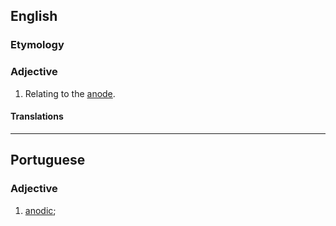 ==English==

===Etymology===
{{suffix|en|anode|al}}

===Adjective===
{{en-adj}}

# Relating to the [[anode]].

====Translations====
{{trans-see|anodic}}

----

==Portuguese==

===Adjective===
{{pt-adj|anoda|l}}

# {{lb|pt|physics}} [[anodic]]; {{l|en|anodal}} {{gloss|relating to an anode}}
#: {{syn|pt|anódico}}